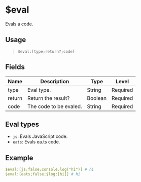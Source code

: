 # $eval
Evals a code.

## Usage
> `$eval:[type;return?;code]`

## Fields
| Name   | Description            | Type    | Level    |
| ------ | ---------------------- | ------- | -------- |
| type   | Eval type.             | String  | Required |
| return | Return the result?     | Boolean | Required |
| code   | The code to be evaled. | String  | Required |

## Eval types
- `js`: Evals JavaScript code.
- `eats`: Evals ea.ts code.

## Example
```yaml
$eval:[js;false;console.log("hi")] # hi
$eval:[eats;false;$log:[hi]] # hi
```